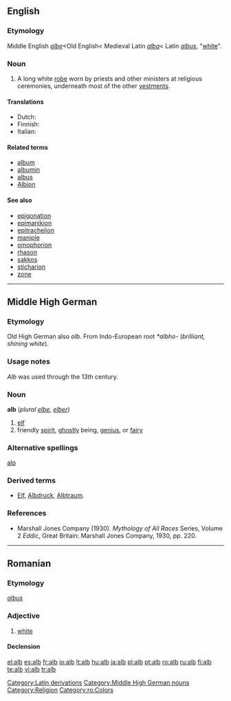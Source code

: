 ==English==

===Etymology===
Middle English ''[[albe]]''<Old English< Medieval Latin ''[[alba]]''< Latin ''[[albus]]'', "[[white]]".

===Noun===
{{en-noun}}

# A long white [[robe]] worn by priests and other ministers at religious ceremonies, underneath most of the other [[vestments]].

====Translations====
{{top}}
* Dutch: {{t-|nl|albe}}
* Finnish: {{t+|fi|alba}}
* Italian: {{t+|it|camice|m}}
{{mid}}
{{bottom}}

====Related terms====
* [[album]]
* [[albumin]]
* [[albus]]
* [[Albion]]

====See also====
* [[epigonation]]
* [[epimanikion]]
* [[epitrachelion]]
* [[maniple]]
* [[omophorion]]
* [[rhason]]
* [[sakkos]]
* [[sticharion]]
* [[zone]]

----

==Middle High German==

===Etymology===
Old High German also ''alb''. From Indo-European root ''*albho-'' (''brilliant, shining white'').

===Usage notes===
''Alb'' was used through the 13th century.

===Noun===
'''alb''' (''plural [[elbe]], [[elber]]'')

# [[elf]]
# friendly [[spirit]], [[ghostly]] being, [[genius]], or [[fairy]]

===Alternative spellings===
[[alp]]

===Derived terms===
* [[Elf#German|Elf]], [[Albdruck#German|Albdruck]], [[Albtraum#German|Albtraum]].

===References===
* Marshall Jones Company (1930). ''Mythology of All Races'' Series, Volume 2 ''Eddic'', Great Britain: Marshall Jones Company, 1930, pp. 220.

[[Category:Latin derivations]]
[[Category:Middle High German nouns]]
[[Category:Religion]]

----

==Romanian==

===Etymology===
{{etyl|la|ro}} ''[[albus]]''

===Adjective===
{{ro-adj|4}}

# [[white]]

====Declension====
{{ro-adj-4|alb}}

[[Category:ro:Colors]]

[[el:alb]]
[[es:alb]]
[[fr:alb]]
[[io:alb]]
[[lt:alb]]
[[hu:alb]]
[[ja:alb]]
[[pl:alb]]
[[pt:alb]]
[[ro:alb]]
[[ru:alb]]
[[fi:alb]]
[[te:alb]]
[[vi:alb]]
[[tr:alb]]